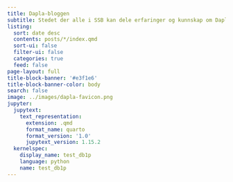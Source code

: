 ```yaml
---
title: Dapla-bloggen
subtitle: Stedet der alle i SSB kan dele erfaringer og kunnskap om Dapla
listing:
  sort: date desc
  contents: posts/*/index.qmd
  sort-ui: false
  filter-ui: false
  categories: true
  feed: false
page-layout: full
title-block-banner: '#e3f1e6'
title-block-banner-color: body
search: false
image: ../images/dapla-favicon.png
jupyter:
  jupytext:
    text_representation:
      extension: .qmd
      format_name: quarto
      format_version: '1.0'
      jupytext_version: 1.15.2
  kernelspec:
    display_name: test_db1p
    language: python
    name: test_db1p
---
```

